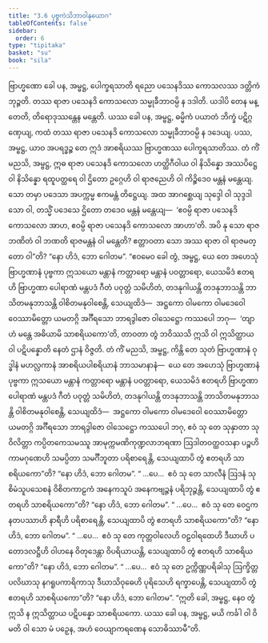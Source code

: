 ```yaml
---
title: "3.6 ပုဗ္ဗကဲသိဘာဝါနုယောဂ"
tableOfContents: false
sidebar:
  order: 6
type: "tipitaka"
basket: "su"
book: "sila"
---
```



<DynamicBreadcrumb />

<Division number="283" book="sila" e="ch" v="6" p="97">

<Paragraph number="403" book="sila">
ဗြာဟ္မဏော ခေါ ပန, အမ္ဗဋ္ဌ, ပေါက္ခရသာတိ ရညော ပသေနဒိဿ ကောသလဿ ဒတ္တိကံ ဘုဉ္ဇတိ. တဿ ရာဇာ ပသေနဒိ ကောသလော သမ္မုခီဘာဝမ္ပိ န ဒဒါတိ. ယဒါပိ တေန မန္တေတိ, တိရောဒုဿန္တေန မန္တေတိ. ယဿ ခေါ ပန, အမ္ဗဋ္ဌ, ဓမ္မိကံ ပယာတံ ဘိက္ခံ ပဋိဂ္ဂဏှေယျ, ကထံ တဿ ရာဇာ ပသေနဒိ ကောသလော သမ္မုခီဘာဝမ္ပိ န ဒဒေယျ. ပဿ, အမ္ဗဋ္ဌ, ယာဝ အပရဒ္ဓဉ္စ တေ ဣဒံ အာစရိယဿ ဗြာဟ္မဏဿ ပေါက္ခရသာတိဿ.
</Paragraph>

</Division>
<Division number="284" book="sila" e="ch" v="6" p="97">

<Paragraph number="404" book="sila">
တံ ကိံ မညသိ, အမ္ဗဋ္ဌ, ဣဓ ရာဇာ ပသေနဒိ ကောသလော ဟတ္ထိဂီဝါယ ဝါ နိသိန္နော အဿပိဋ္ဌေ ဝါ နိသိန္နော ရထူပတ္ထရေ ဝါ ဌိတော ဥဂ္ဂေဟိ ဝါ ရာဇညေဟိ ဝါ ကိဉ္စိဒေဝ မန္တနံ မန္တေယျ. သော တမှာ ပဒေသာ အပက္ကမ္မ ဧကမန္တံ တိဋ္ဌေယျ. အထ အာဂစ္ဆေယျ သုဒ္ဒေါ ဝါ သုဒ္ဒဒါသော ဝါ, တသ္မိံ ပဒေသေ ဌိတော တဒေဝ မန္တနံ မန္တေယျ—  ‘ဧဝမ္ပိ ရာဇာ ပသေနဒိ ကောသလော အာဟ, ဧဝမ္ပိ ရာဇာ ပသေနဒိ ကောသလော အာဟာ’တိ. အပိ နု သော ရာဇဘဏိတံ ဝါ ဘဏတိ ရာဇမန္တနံ ဝါ မန္တေတိ? ဧတ္တာဝတာ သော အဿ ရာဇာ ဝါ ရာဇမတ္တော ဝါ”တိ? “နော ဟိဒံ, ဘော ဂေါတမ”.
</Paragraph>

</Division>
<Division number="285" book="sila" e="ch" v="6" p="97">

<Paragraph number="405" book="sila">
“ဧဝမေဝ ခေါ တွံ, အမ္ဗဋ္ဌ, ယေ တေ အဟေသုံ ဗြာဟ္မဏာနံ ပုဗ္ဗကာ ဣသယော မန္တာနံ ကတ္တာရော မန္တာနံ ပဝတ္တာရော, ယေသမိဒံ ဧတရဟိ ဗြာဟ္မဏာ ပေါရာဏံ မန္တပဒံ ဂီတံ ပဝုတ္တံ သမိဟိတံ, တဒနုဂါယန္တိ တဒနုဘာသန္တိ ဘာသိတမနုဘာသန္တိ ဝါစိတမနုဝါစေန္တိ, သေယျထိဒံ—  အဋ္ဌကော ဝါမကော ဝါမဒေဝေါ ဝေဿာမိတ္တော ယမတဂ္ဂိ အင်္ဂီရသော ဘာရဒွါဇော ဝါသေဋ္ဌော ကဿပေါ ဘဂု—  ‘တျာဟံ မန္တေ အဓိယာမိ သာစရိယကော’တိ, တာဝတာ တွံ ဘဝိဿသိ ဣသိ ဝါ ဣသိတ္ထာယ ဝါ ပဋိပန္နောတိ နေတံ ဌာနံ ဝိဇ္ဇတိ.
</Paragraph>

</Division>
<Division number="286" book="sila" e="ch" v="6" p="97">

<Paragraph number="406" book="sila">
တံ ကိံ မညသိ, အမ္ဗဋ္ဌ, ကိန္တိ တေ သုတံ ဗြာဟ္မဏာနံ ဝုဒ္ဓါနံ မဟလ္လကာနံ အာစရိယပါစရိယာနံ ဘာသမာနာနံ—  ယေ တေ အဟေသုံ ဗြာဟ္မဏာနံ ပုဗ္ဗကာ ဣသယော မန္တာနံ ကတ္တာရော မန္တာနံ ပဝတ္တာရော, ယေသမိဒံ ဧတရဟိ ဗြာဟ္မဏာ ပေါရာဏံ မန္တပဒံ ဂီတံ ပဝုတ္တံ သမိဟိတံ, တဒနုဂါယန္တိ တဒနုဘာသန္တိ ဘာသိတမနုဘာသန္တိ ဝါစိတမနုဝါစေန္တိ, သေယျထိဒံ—  အဋ္ဌကော ဝါမကော ဝါမဒေဝေါ ဝေဿာမိတ္တော ယမတဂ္ဂိ အင်္ဂီရသော ဘာရဒွါဇော ဝါသေဋ္ဌော ကဿပေါ ဘဂု, ဧဝံ သု တေ သုနှာတာ သုဝိလိတ္တာ ကပ္ပိတကေသမဿူ အာမုက္ကမဏိကုဏ္ဍလာဘရဏာ ဩဒါတဝတ္ထဝသနာ ပဉ္စဟိ ကာမဂုဏေဟိ သမပ္ပိတာ သမင်္ဂီဘူတာ ပရိစာရေန္တိ, သေယျထာပိ တွံ ဧတရဟိ သာစရိယကော”တိ? “နော ဟိဒံ, ဘော ဂေါတမ”.
</Paragraph>

<Paragraph number="407" book="sila">
“ …ပေ…  ဧဝံ သု တေ သာလီနံ ဩဒနံ သုစိမံသူပသေစနံ ဝိစိတကာဠကံ အနေကသူပံ အနေကဗျဉ္ဇနံ ပရိဘုဉ္ဇန္တိ, သေယျထာပိ တွံ ဧတရဟိ သာစရိယကော”တိ? “နော ဟိဒံ, ဘော ဂေါတမ”.
</Paragraph>

<Paragraph number="408" book="sila">
“ …ပေ…  ဧဝံ သု တေ ဝေဌကနတပဿာဟိ နာရီဟိ ပရိစာရေန္တိ, သေယျထာပိ တွံ ဧတရဟိ သာစရိယကော”တိ? “နော ဟိဒံ, ဘော ဂေါတမ”.
</Paragraph>

<Paragraph number="409" book="sila">
“ …ပေ…  ဧဝံ သု တေ ကုတ္တဝါလေဟိ ဝဠဝါရထေဟိ ဒီဃာဟိ ပတောဒလဋ္ဌီဟိ ဝါဟနေ ဝိတုဒေန္တာ ဝိပရိယာယန္တိ, သေယျထာပိ တွံ ဧတရဟိ သာစရိယကော”တိ? “နော ဟိဒံ, ဘော ဂေါတမ”.
</Paragraph>

<Paragraph number="410" book="sila">
“ …ပေ…  ဧဝံ သု တေ ဥက္ကိဏ္ဏပရိခါသု ဩက္ခိတ္တပလိဃာသု နဂရူပကာရိကာသု ဒီဃာသိဝုဓေဟိ ပုရိသေဟိ ရက္ခာပေန္တိ, သေယျထာပိ တွံ ဧတရဟိ သာစရိယကော”တိ? “နော ဟိဒံ, ဘော ဂေါတမ”.
</Paragraph>

<Paragraph number="411" book="sila">
“ဣတိ ခေါ, အမ္ဗဋ္ဌ, နေဝ တွံ ဣသိ န ဣသိတ္ထာယ ပဋိပန္နော သာစရိယကော. ယဿ ခေါ ပန, အမ္ဗဋ္ဌ, မယိ ကင်္ခါ ဝါ ဝိမတိ ဝါ သော မံ ပဉှေန, အဟံ ဝေယျာကရဏေန သောဓိဿာမီ”တိ.
</Paragraph>
</Division>